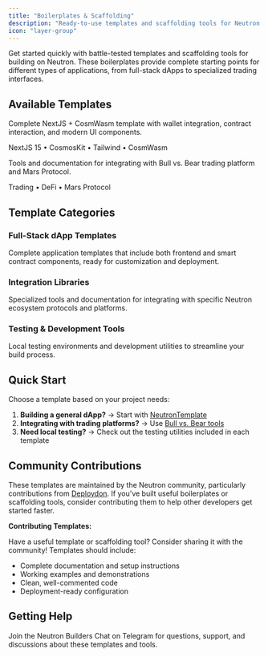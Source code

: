 ```yaml
---
title: "Boilerplates & Scaffolding"
description: "Ready-to-use templates and scaffolding tools for Neutron development"
icon: "layer-group"
---
```




Get started quickly with battle-tested templates and scaffolding tools for building on Neutron. These boilerplates provide complete starting points for different types of applications, from full-stack dApps to specialized trading interfaces.

## Available Templates

<CardGroup cols={2}>
  <Card title="NeutronTemplate" icon="code" iconType="duotone" href="/developers/sdk/neutron-template">
    <p className="mt-2">Complete NextJS + CosmWasm template with wallet integration, contract interaction, and modern UI components.</p>
    <p className="text-xs mt-2 text-gray-500">NextJS 15 • CosmosKit • Tailwind • CosmWasm</p>
  </Card>
  
  <Card title="Bull vs. Bear Integration" icon="chart-line" iconType="duotone" href="/developers/sdk/bullbear-integration">
    <p className="mt-2">Tools and documentation for integrating with Bull vs. Bear trading platform and Mars Protocol.</p>
    <p className="text-xs mt-2 text-gray-500">Trading • DeFi • Mars Protocol</p>
  </Card>
</CardGroup>

## Template Categories

### Full-Stack dApp Templates
Complete application templates that include both frontend and smart contract components, ready for customization and deployment.

### Integration Libraries
Specialized tools and documentation for integrating with specific Neutron ecosystem protocols and platforms.

### Testing & Development Tools
Local testing environments and development utilities to streamline your build process.

## Quick Start

Choose a template based on your project needs:

1. **Building a general dApp?** → Start with [NeutronTemplate](/developers/sdk/neutron-template)
2. **Integrating with trading platforms?** → Use [Bull vs. Bear tools](/developers/sdk/bullbear-integration)
3. **Need local testing?** → Check out the testing utilities included in each template

## Community Contributions

These templates are maintained by the Neutron community, particularly contributions from [Deploydon](https://github.com/Deploydon). If you've built useful boilerplates or scaffolding tools, consider contributing them to help other developers get started faster.

<div className="p-4 border-l-4 border-primary bg-primary/5 rounded my-6">
  <strong>Contributing Templates:</strong>
  <p className="mt-2">
    Have a useful template or scaffolding tool? Consider sharing it with the community! Templates should include:
  </p>
  <ul className="mt-2">
    <li>Complete documentation and setup instructions</li>
    <li>Working examples and demonstrations</li>
    <li>Clean, well-commented code</li>
    <li>Deployment-ready configuration</li>
  </ul>
</div>

## Getting Help

<Card title="Community Support" icon="users" href="https://t.me/+bmfRCVSmiPJmZTc1" target="_blank">
  Join the Neutron Builders Chat on Telegram for questions, support, and discussions about these templates and tools.
</Card> 

<Panel>
  <PluginSidebar />
</Panel>
